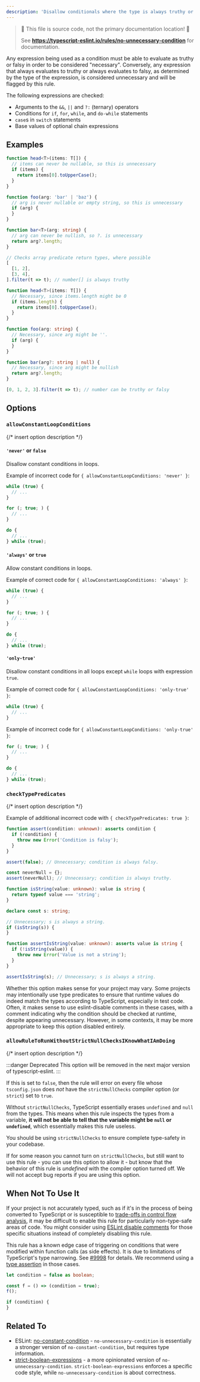 ```yaml
---
description: 'Disallow conditionals where the type is always truthy or always falsy.'
---
```



> 🛑 This file is source code, not the primary documentation location! 🛑
>
> See **https://typescript-eslint.io/rules/no-unnecessary-condition** for documentation.

Any expression being used as a condition must be able to evaluate as truthy or falsy in order to be considered "necessary".
Conversely, any expression that always evaluates to truthy or always evaluates to falsy, as determined by the type of the expression, is considered unnecessary and will be flagged by this rule.

The following expressions are checked:

- Arguments to the `&&`, `||` and `?:` (ternary) operators
- Conditions for `if`, `for`, `while`, and `do-while` statements
- `case`s in `switch` statements
- Base values of optional chain expressions

## Examples

<Tabs>
<TabItem value="❌ Incorrect">

```ts
function head<T>(items: T[]) {
  // items can never be nullable, so this is unnecessary
  if (items) {
    return items[0].toUpperCase();
  }
}

function foo(arg: 'bar' | 'baz') {
  // arg is never nullable or empty string, so this is unnecessary
  if (arg) {
  }
}

function bar<T>(arg: string) {
  // arg can never be nullish, so ?. is unnecessary
  return arg?.length;
}

// Checks array predicate return types, where possible
[
  [1, 2],
  [3, 4],
].filter(t => t); // number[] is always truthy
```

</TabItem>
<TabItem value="✅ Correct">

```ts
function head<T>(items: T[]) {
  // Necessary, since items.length might be 0
  if (items.length) {
    return items[0].toUpperCase();
  }
}

function foo(arg: string) {
  // Necessary, since arg might be ''.
  if (arg) {
  }
}

function bar(arg?: string | null) {
  // Necessary, since arg might be nullish
  return arg?.length;
}

[0, 1, 2, 3].filter(t => t); // number can be truthy or falsy
```

</TabItem>
</Tabs>

## Options

### `allowConstantLoopConditions`

{/* insert option description */}

#### `'never'` or `false`

Disallow constant conditions in loops.

Example of incorrect code for `{ allowConstantLoopConditions: 'never' }`:

```ts option='{ "allowConstantLoopConditions": "never" }' showPlaygroundButton
while (true) {
  // ...
}

for (; true; ) {
  // ...
}

do {
  // ...
} while (true);
```

#### `'always'` or `true`

Allow constant conditions in loops.

Example of correct code for `{ allowConstantLoopConditions: 'always' }`:

```ts option='{ "allowConstantLoopConditions": "always" }' showPlaygroundButton
while (true) {
  // ...
}

for (; true; ) {
  // ...
}

do {
  // ...
} while (true);
```

#### `'only-true'`

Disallow constant conditions in all loops except `while` loops with expression `true`.

Example of correct code for `{ allowConstantLoopConditions: 'only-true' }`:

```ts option='{ "allowConstantLoopConditions": "only-true" }' showPlaygroundButton
while (true) {
  // ...
}
```

Example of incorrect code for `{ allowConstantLoopConditions: 'only-true' }`:

```ts option='{ "allowConstantLoopConditions": "only-true" }' showPlaygroundButton
for (; true; ) {
  // ...
}

do {
  // ...
} while (true);
```

### `checkTypePredicates`

{/* insert option description */}

Example of additional incorrect code with `{ checkTypePredicates: true }`:

```ts option='{ "checkTypePredicates": true }' showPlaygroundButton
function assert(condition: unknown): asserts condition {
  if (!condition) {
    throw new Error('Condition is falsy');
  }
}

assert(false); // Unnecessary; condition is always falsy.

const neverNull = {};
assert(neverNull); // Unnecessary; condition is always truthy.

function isString(value: unknown): value is string {
  return typeof value === 'string';
}

declare const s: string;

// Unnecessary; s is always a string.
if (isString(s)) {
}

function assertIsString(value: unknown): asserts value is string {
  if (!isString(value)) {
    throw new Error('Value is not a string');
  }
}

assertIsString(s); // Unnecessary; s is always a string.
```

Whether this option makes sense for your project may vary.
Some projects may intentionally use type predicates to ensure that runtime values do indeed match the types according to TypeScript, especially in test code.
Often, it makes sense to use eslint-disable comments in these cases, with a comment indicating why the condition should be checked at runtime, despite appearing unnecessary.
However, in some contexts, it may be more appropriate to keep this option disabled entirely.

### `allowRuleToRunWithoutStrictNullChecksIKnowWhatIAmDoing`

{/* insert option description */}

:::danger Deprecated
This option will be removed in the next major version of typescript-eslint.
:::

If this is set to `false`, then the rule will error on every file whose `tsconfig.json` does _not_ have the `strictNullChecks` compiler option (or `strict`) set to `true`.

Without `strictNullChecks`, TypeScript essentially erases `undefined` and `null` from the types. This means when this rule inspects the types from a variable, **it will not be able to tell that the variable might be `null` or `undefined`**, which essentially makes this rule useless.

You should be using `strictNullChecks` to ensure complete type-safety in your codebase.

If for some reason you cannot turn on `strictNullChecks`, but still want to use this rule - you can use this option to allow it - but know that the behavior of this rule is _undefined_ with the compiler option turned off. We will not accept bug reports if you are using this option.

## When Not To Use It

If your project is not accurately typed, such as if it's in the process of being converted to TypeScript or is susceptible to [trade-offs in control flow analysis](https://github.com/Microsoft/TypeScript/issues/9998), it may be difficult to enable this rule for particularly non-type-safe areas of code.
You might consider using [ESLint disable comments](https://eslint.org/docs/latest/use/configure/rules#using-configuration-comments-1) for those specific situations instead of completely disabling this rule.

This rule has a known edge case of triggering on conditions that were modified within function calls (as side effects).
It is due to limitations of TypeScript's type narrowing.
See [#9998](https://github.com/microsoft/TypeScript/issues/9998) for details.
We recommend using a [type assertion](https://www.typescriptlang.org/docs/handbook/2/everyday-types.html#type-assertions) in those cases.

```ts
let condition = false as boolean;

const f = () => (condition = true);
f();

if (condition) {
}
```

## Related To

- ESLint: [no-constant-condition](https://eslint.org/docs/rules/no-constant-condition) - `no-unnecessary-condition` is essentially a stronger version of `no-constant-condition`, but requires type information.
- [strict-boolean-expressions](./strict-boolean-expressions.mdx) - a more opinionated version of `no-unnecessary-condition`. `strict-boolean-expressions` enforces a specific code style, while `no-unnecessary-condition` is about correctness.
